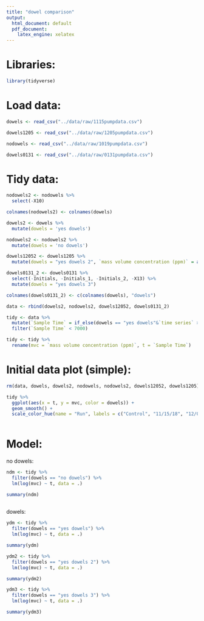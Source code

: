 ```yaml
---
title: "dowel comparison"
output:
  html_document: default
  pdf_document: 
    latex_engine: xelatex
---
```


# Libraries:

```r

library(tidyverse)

```

# Load data:

```r

dowels <- read_csv("../data/raw/1115pumpdata.csv")

dowels1205 <- read_csv("../data/raw/1205pumpdata.csv")

nodowels <- read_csv("../data/raw/1019pumpdata.csv")

dowels0131 <- read_csv("../data/raw/0131pumpdata.csv")

```

# Tidy data:

```r

nodowels2 <- nodowels %>%
  select(-X10)

colnames(nodowels2) <- colnames(dowels)

dowels2 <- dowels %>%
  mutate(dowels = 'yes dowels')

nodowels2 <- nodowels2 %>%
  mutate(dowels = 'no dowels')

dowels12052 <- dowels1205 %>%
  mutate(dowels = "yes dowels 2", `mass volume concentration (ppm)` = as.numeric(`mass volume concentration (ppm)`))

dowels0131_2 <- dowels0131 %>%
  select(-Initials, -Initials_1, -Initials_2, -X13) %>%
  mutate(dowels = "yes dowels 3")

colnames(dowels0131_2) <- c(colnames(dowels), "dowels")

data <- rbind(dowels2, nodowels2, dowels12052, dowels0131_2)

tidy <- data %>%
  mutate(`Sample Time` = if_else(dowels == "yes dowels"&`time series` > 2, (`time series` - 3)*300 + 330, as.numeric(`Sample Time`))) %>%
  filter(`Sample Time` < 7000)

tidy <- tidy %>%
  rename(mvc = `mass volume concentration (ppm)`, t = `Sample Time`)


```

# Initial data plot (simple):

```r

rm(data, dowels, dowels2, nodowels, nodowels2, dowels12052, dowels1205)

tidy %>%
  ggplot(aes(x = t, y = mvc, color = dowels)) +
  geom_smooth() +
  scale_color_hue(name = "Run", labels = c("Control", "11/15/18", "12/05/18", "01/31/19"))
  
```


# Model:

no dowels:

```r

ndm <- tidy %>%
  filter(dowels == "no dowels") %>%
  lm(log(mvc) ~ t, data = .)

summary(ndm)
  
```

dowels:

```r

ydm <- tidy %>%
  filter(dowels == "yes dowels") %>%
  lm(log(mvc) ~ t, data = .)

summary(ydm)

ydm2 <- tidy %>%
  filter(dowels == "yes dowels 2") %>%
  lm(log(mvc) ~ t, data = .)

summary(ydm2)

ydm3 <- tidy %>%
  filter(dowels == "yes dowels 3") %>%
  lm(log(mvc) ~ t, data = .)

summary(ydm3)

```

